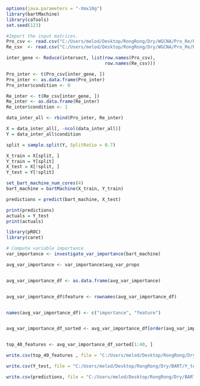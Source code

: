 ```{r}
options(java.parameters = "-Xmx10g")
library(bartMachine)
library(caTools)
set.seed(123)
```

```{r}
#Import the input matrices.
Pro_csv <- read.csv("C:/Users/melod/Desktop/RongRong/Dry/WGCNA/Pro_Re/Pro_top2000_matrix.csv" , header = TRUE, row.names=1)
Re_csv  <- read.csv("C:/Users/melod/Desktop/RongRong/Dry/WGCNA/Pro_Re/Re_top2000_matrix.csv" , header = TRUE, row.names=1)
```

```{r}
inter_gene <- Reduce(intersect, list(row.names(Pro_csv),
                                     row.names(Re_csv)))
```

```{r}
Pro_inter <- t(Pro_csv[inter_gene, ])
Pro_inter <- as.data.frame(Pro_inter)
Pro_inter$condition <- 0
```

```{r}
Re_inter <- t(Re_csv[inter_gene, ])
Re_inter <- as.data.frame(Re_inter)
Re_inter$condition <- 1
```

```{r}
data_inter_all <- rbind(Pro_inter, Re_inter)
```

```{r}
X = data_inter_all[, -ncol(data_inter_all)]
Y = data_inter_all$condition
```

```{r}
split = sample.split(Y, SplitRatio = 0.7)
```

```{r}
X_train = X[split, ]
Y_train = Y[split]
X_test = X[!split, ]
Y_test = Y[!split]
```

```{r}
set_bart_machine_num_cores(4)  
bart_machine = bartMachine(X_train, Y_train)
```

```{r}
predictions = predict(bart_machine, X_test)
```

```{r}
print(predictions)
actuals = Y_test
print(actuals)
```

```{r}
library(pROC)
library(caret)
```

```{r}
# Compute variable importance
var_importance <- investigate_var_importance(bart_machine)
```

```{r}

avg_var_importance <- var_importance$avg_var_props


avg_var_importance_df <- as.data.frame(avg_var_importance)


avg_var_importance_df$feature <- rownames(avg_var_importance_df)


names(avg_var_importance_df) <- c("importance", "feature")


avg_var_importance_df_sorted <- avg_var_importance_df[order(avg_var_importance_df$importance, decreasing = TRUE), ]


top_40_features <- avg_var_importance_df_sorted[1:40, ]
```

```{r}
write.csv(top_40_features , file = "C:/Users/melod/Desktop/RongRong/Dry/BART/top40.csv" , row.names = T)
```

```{r}
write.csv(Y_test, file = "C:/Users/melod/Desktop/RongRong/Dry/BART/Y_test.csv")

write.csv(predictions, file = "C:/Users/melod/Desktop/RongRong/Dry/BART/predictions.csv")
```

